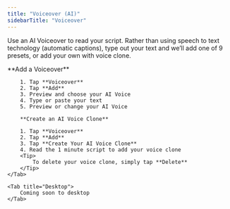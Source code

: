 ```yaml
---
title: "Voiceover (AI)"
sidebarTitle: "Voiceover"
---
```


Use an AI Voiceover to read your script. Rather than using speech to text technology (automatic captions), type out your text and we’ll add one of 9 presets, or add your own with voice clone.

<Tabs>
    <Tab title="iOS">
        **Add a Voiceover**

        1. Tap **Voiceover**
        2. Tap **Add**
        3. Preview and choose your AI Voice
        4. Type or paste your text
        5. Preview or change your AI Voice

        **Create an AI Voice Clone**

        1. Tap **Voiceover**
        2. Tap **Add**
        3. Tap **Create Your AI Voice Clone**
        4. Read the 1 minute script to add your voice clone
        <Tip>
            To delete your voice clone, simply tap **Delete**
        </Tip>
    </Tab>

    <Tab title="Desktop">
        Coming soon to desktop
    </Tab>
</Tabs>
